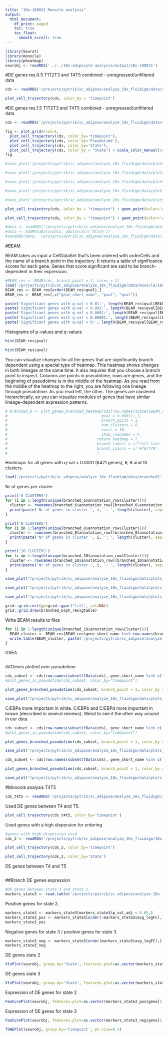 ```yaml
---
title: "10x-180831 Monocle analysis"
output:
  html_document:
    df_print: paged
    toc: true
    toc_float: 
      smooth_scroll: true
---
```


```r
library(Seurat)
library(monocle)
library(pheatmap)
seurobj <- readRDS('../../10x-adipocyte-analysis/output/10x-180831')
```

#DE genes res.0.5 T1T2T3 and T4T5 combined - unregressed/unfiltered data

```r
cds <- readRDS('/projects/pytrik/sc_adipose/analyze_10x_fluidigm/data/monocle/180831/monocle_DEgenes-res.0.5-noreg-T1T2T3-T4T5-combined/10x-180831-noreg-monocle')
```

```r
plot_cell_trajectory(cds, color_by = 'timepoint')
```

#DE genes res.1.5 T1T2T3 and T4T5 combined - unregressed/unfiltered data

```r
cds <- readRDS('/projects/pytrik/sc_adipose/analyze_10x_fluidigm/data/monocle/180831/monocle_DEgenes-res.1.5-noreg-T1T2T3-T4T5-combined/10x-180831-noreg-monocle')
```


```r
fig <- plot_grid(ncol=1,
  plot_cell_trajectory(cds, color_by='timepoint'),
  plot_cell_trajectory(cds, color_by='Pseudotime'),
  plot_cell_trajectory(cds, color_by='State'),
  plot_cell_trajectory(cds, color_by = "State") + scale_color_manual(values=c("#f67770", "#964B00", "orange"), name = "State"))
fig

#save_plot('/projects/pytrik/sc_adipose/analyze_10x_fluidigm/data/plots_slides/monocle_plots.pdf', fig, base_width=5, base_height=16)

#save_plot('/projects/pytrik/sc_adipose/analyze_10x_fluidigm/data/plots_slides/monocle_timepoint.png', plot_cell_trajectory(cds, color_by='timepoint'), base_width=7.5, base_height=6)

#save_plot('/projects/pytrik/sc_adipose/analyze_10x_fluidigm/data/plots_slides/monocle_pseudotime.png', plot_cell_trajectory(cds, color_by='Pseudotime'), base_width=7.5, base_height=6)

#save_plot('/projects/pytrik/sc_adipose/analyze_10x_fluidigm/data/plots_slides/monocle_state.png', plot_cell_trajectory(cds, color_by='State'), base_width=7.5, base_height=6)

#save_plot('/projects/pytrik/sc_adipose/analyze_10x_fluidigm/data/plots_slides/monocle_prediction.png', plot_cell_trajectory(cds, color_by = "State") + scale_color_manual(values=c("#f67770", "#964B00", "orange"), name = "State"), base_width=7.5, base_height=6)
```


```r
plot_cell_trajectory(cds, color_by = "timepoint") + geom_point(color='white', size=5) + geom_point(aes(colour=timepoint), alpha=0.1)
```

```r
plot_cell_trajectory(cds, color_by = "timepoint") + geom_point(color='white', size=5) + geom_point(aes(colour=timepoint), alpha=0.01)
```


```r
#data <- readRDS('/projects/pytrik/sc_adipose/analyze_10x_fluidigm/data/10x-180831-noreg')
#data <- AddMetaData(data, pData(cds)['State'])
#saveRDS(data, '/projects/pytrik/sc_adipose/analyze_10x_fluidigm/data/10x-180831-noreg')
```

#BEAM

BEAM takes as input a CellDataSet that's been ordered with orderCells and the name of a branch point in the trajectory. It returns a table of significance scores for each gene. Genes that score significant are said to be branch-dependent in their expression.

```r
#BEAM_res <- BEAM(cds, branch_point = 1, cores = 1)
load('/projects/pytrik/sc_adipose/analyze_10x_fluidigm/data/monocle/180831/BEAM')
BEAM_res <- BEAM_res[order(BEAM_res$qval),]
BEAM_res <- BEAM_res[,c("gene_short_name", "pval", "qval")]
```


```r
paste('Significant genes with q-val < 0.01:', length(BEAM_res$qval[BEAM_res$qval < 0.01]))
paste('Significant genes with q-val < 0.001:', length(BEAM_res$qval[BEAM_res$qval < 0.001]))
paste('Significant genes with q-val < 0.0001:', length(BEAM_res$qval[BEAM_res$qval < 0.0001]))
paste('Significant genes with q-val < 0.00001:', length(BEAM_res$qval[BEAM_res$qval < 0.00001]))
paste('Significant genes with q-val = 0:', length(BEAM_res$qval[BEAM_res$qval == 0]))
```

Histograms of p-values and q-values

```r
hist(BEAM_res$pval)
```

```r
hist(BEAM_res$qval)
```


You can visualize changes for all the genes that are significantly branch dependent using a special type of heatmap. This heatmap shows changes in both lineages at the same time. It also requires that you choose a branch point to inspect. Columns are points in pseudotime, rows are genes, and the beginning of pseudotime is in the middle of the heatmap. As you read from the middle of the heatmap to the right, you are following one lineage through pseudotime. As you read left, the other. The genes are clustered hierarchically, so you can visualize modules of genes that have similar lineage-dependent expression patterns.


```r
# branched_8 <- plot_genes_branched_heatmap(cds[row.names(subset(BEAM_res,
#                                          qval < 0.0001)),],
#                                          branch_point = 1,
#                                          num_clusters = 8,
#                                          cores = 10,
#                                          show_rownames = F,
#                                        return_heatmap = T, 
#                                        branch_labels = c("Cell fate 1 (State 2)", "Cell fate 2 (State 3)"),
#                                        branch_colors = c('#f67770', '#1bb840', '#649efc')
#                                        )
```

Heatmaps for all genes with q-val < 0.0001 (6421 genes), 6, 8 and 10 clusters.

```r
load('/projects/pytrik/sc_adipose/analyze_10x_fluidigm/data/branched2') 
```

Nr of genes per cluster

```r
print('6 CLUSTERS')
for (i in 1:length(unique(branched_6$annotation_row$Cluster))){
  cluster <- rownames(branched_6$annotation_row)[branched_6$annotation_row$Cluster == i]
  print(paste('Nr of genes in cluster ', i, ': ', length(cluster), sep=''))
}

print('8 CLUSTERS')
for (i in 1:length(unique(branched_8$annotation_row$Cluster))){
  cluster <- rownames(branched_8$annotation_row)[branched_8$annotation_row$Cluster == i]
  print(paste('Nr of genes in cluster ', i, ': ', length(cluster), sep=''))
}

print('10 CLUSTERS')
for (i in 1:length(unique(branched_10$annotation_row$Cluster))){
  cluster <- rownames(branched_10$annotation_row)[branched_10$annotation_row$Cluster == i]
  print(paste('Nr of genes in cluster ', i, ': ', length(cluster), sep=''))
}

```

```r
save_plot("/projects/pytrik/sc_adipose/analyze_10x_fluidigm/data/plots_slides/BEAM_qval0.0001_6clusters.png", branched_6$ph_res, base_width=5, base_height=6)

save_plot("/projects/pytrik/sc_adipose/analyze_10x_fluidigm/data/plots_slides/BEAM_qval0.0001_8clusters.png", branched_8$ph_res, base_width=5, base_height=6)

save_plot("/projects/pytrik/sc_adipose/analyze_10x_fluidigm/data/plots_slides/BEAM_qval0.0001_10clusters.png", branched_10$ph_res, base_width=5, base_height=6)
```

```r
grid::grid.rect(gp=grid::gpar("fill", col=NA))
grid::grid.draw(branched_6$ph_res$gtable)
```


Write BEAM results to files

```r

for (i in 1:length(unique(branched_10$annotation_row$Cluster))){
  BEAM_cluster <- BEAM_res[BEAM_res$gene_short_name %in% row.names(branched_10$annotation_row)[branched_10$annotation_row == i],]
  write.table(BEAM_cluster, paste('/projects/pytrik/sc_adipose/analyze_10x_fluidigm/data/files_301118/10clusters/cluster', i, '.txt', sep=''), row.names=F, quote=F, sep='\t')
}
```


GSEA

```r

```


##Genes plotted over pseudotime


```r

cds_subset <- cds[row.names(subset(fData(cds), gene_short_name %in% c("FABP5", "SCD", "G0S2", "ADIPOQ", "APOD", "MGP", "PLAC9", "DCN", "MT-CYB", 'CYB5A'))),]
#plot_genes_in_pseudotime(cds_subset, color_by="timepoint")

plot_genes_branched_pseudotime(cds_subset, branch_point = 1, color_by = "timepoint", ncol = 2)
```

```r
save_plot("/projects/pytrik/sc_adipose/analyze_10x_fluidigm/data/plots_slides/genes_in_pseudotime.png", plot_genes_branched_pseudotime(cds_subset, branch_point = 1, color_by = "timepoint", ncol = 2), base_width=10, base_height=15)
```

C/EBPa more important in white. C/EBPb and C/EBPd more important in brown (described in several reviews). Weird to see it the other way around in our data.

```r

cds_subset <- cds[row.names(subset(fData(cds), gene_short_name %in% c('EBF2', 'PDGFRA', 'PDGFRB', 'PPARG', 'MALAT1', 'NEAT1', 'PRDM16', 'CEBPA', 'CEBPB', 'CEBPD', 'UCP1', 'LEP'))),]
#plot_genes_in_pseudotime(cds_subset, color_by="timepoint")

plot_genes_branched_pseudotime(cds_subset, branch_point = 1, color_by = "timepoint", ncol = 2)

save_plot("/projects/pytrik/sc_adipose/analyze_10x_fluidigm/data/plots_slides/genes_in_pseudotime.png", plot_genes_branched_pseudotime(cds_subset, branch_point = 1, color_by = "timepoint", ncol = 2), base_width=10, base_height=15)
```

```r

cds_subset <- cds[row.names(subset(fData(cds), gene_short_name %in% c('EBF2', 'PDGFRA', 'PDGFRB', 'PPARG', 'MALAT1', 'NEAT1', 'PRDM16', 'CEBPA', 'CEBPB', 'CEBPD', 'UCP1', 'LEP'))),]

plot_genes_branched_pseudotime(cds_subset, branch_point = 1, color_by = "State", ncol = 2)

save_plot("/projects/pytrik/sc_adipose/analyze_10x_fluidigm/data/plots_slides/genes_in_pseudotime2.png", plot_genes_branched_pseudotime(cds_subset, branch_point = 1, color_by = "State", ncol = 2), base_width=10, base_height=15)
```


#Monocle analysis T4T5

```r
cds_t4t5 <- readRDS('/projects/pytrik/sc_adipose/analyze_10x_fluidigm/10x-adipocyte-analysis/output/monocle/180831/10x-180831-T4T5-genelist-monocle')
```

Used DE genes between T4 and T5.

```r
plot_cell_trajectory(cds_t4t5, color_by='timepoint')
```


Used genes with a high dispersion for ordering. 

```r
#genes with high dispersion used
cds_2 <- readRDS('/projects/pytrik/sc_adipose/analyze_10x_fluidigm/10x-adipocyte-analysis/output/monocle/180831/10x-180831-T4T5-monocle')
```

```r
plot_cell_trajectory(cds_2, color_by='timepoint')
```

```r
plot_cell_trajectory(cds_2, color_by='State')
```


DE genes between T4 and T5

```r

```



##Branch DE genes expression

```r
#DE genes between state 3 and state 2. 
markers_state3 <- read.table('/projects/pytrik/sc_adipose/analyze_10x_fluidigm/data/markergenes/180831/markers_10x-180831-noreg-res.1.5-monocle-state-3', header=T)
```

Positive genes for state 2. 

```r
markers_state3 <- markers_state3[markers_state3$p_val_adj < 0.05,]
markers_state3_pos <- markers_state3[order(-markers_state3$avg_logFC),]
markers_state3_pos
```

Negative genes for state 3 / positive genes for state 3. 

```r
markers_state3_neg <- markers_state3[order(markers_state3$avg_logFC),]
markers_state3_neg
```

DE genes state 2

```r
VlnPlot(seurobj, group.by='State', features.plot=as.vector(markers_state3_pos$gene[1:9]), point.size.use=-1, nCol=3)
```

DE genes state 3

```r
VlnPlot(seurobj, group.by='State', features.plot=as.vector(markers_state3_neg$gene[1:9]), point.size.use=-1, nCol=3)
```

Expression of DE genes for state 2

```r
FeaturePlot(seurobj, features.plot=as.vector(markers_state3_pos$gene[1:10]), cols.use=c('gray', 'blue'), no.legend=F, nCol=2)
```

Expression of DE genes for state 3

```r
FeaturePlot(seurobj, features.plot=as.vector(markers_state3_neg$gene[1:10]), cols.use=c('gray', 'blue'), no.legend=F, nCol=2)
```

```r
TSNEPlot(seurobj, group.by='timepoint', pt.size=0.1)
```

